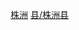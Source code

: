{{Catnav|頁面分類|...|中国县份|中国各省县份|湖南省县份}}
{{Catnav|頁面分類|...|湖南行政区划|湖南省县级行政区|湖南省县份}}
{{Catnav|頁面分類|...|湖南市州|湖南地级市|株洲|株洲行政区划|株洲区县市}}
{{catmore|株洲县|湖南省株洲县}}

[[Category:湖南省县份|株洲]]
[[Category:株洲区县市|县/株洲县]]